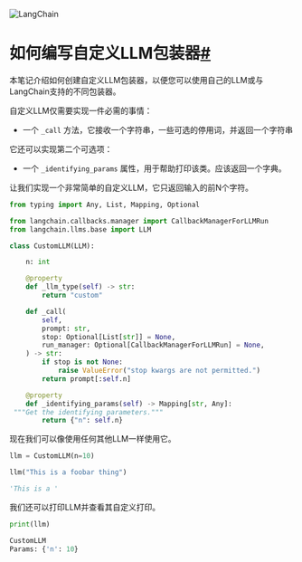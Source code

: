 

<Head>
  <script>
    {
      `(function() {
         var _hmt = _hmt || [];
(function() {
  var hm = document.createElement("script");
  hm.src = "https://hm.baidu.com/hm.js?e60fb290e204e04c5cb6f79b0ac1e697";
  var s = document.getElementsByTagName("script")[0]; 
  s.parentNode.insertBefore(hm, s);
})();
       })();`
    }
  </script>
</Head>

![LangChain](https://pica.zhimg.com/50/v2-56e8bbb52aa271012541c1fe1ceb11a2_r.gif)





如何编写自定义LLM包装器[#](#how-to-write-a-custom-llm-wrapper "Permalink to this headline")
=================================================================================

本笔记介绍如何创建自定义LLM包装器，以便您可以使用自己的LLM或与LangChain支持的不同包装器。

自定义LLM仅需要实现一件必需的事情：

- 一个 `_call` 方法，它接收一个字符串，一些可选的停用词，并返回一个字符串

它还可以实现第二个可选项：

- 一个 `_identifying_params` 属性，用于帮助打印该类。应该返回一个字典。

让我们实现一个非常简单的自定义LLM，它只返回输入的前N个字符。

```python
from typing import Any, List, Mapping, Optional

from langchain.callbacks.manager import CallbackManagerForLLMRun
from langchain.llms.base import LLM

```

```python
class CustomLLM(LLM):

    n: int

    @property
    def _llm_type(self) -> str:
        return "custom"

    def _call(
        self,
        prompt: str,
        stop: Optional[List[str]] = None,
        run_manager: Optional[CallbackManagerForLLMRun] = None,
    ) -> str:
        if stop is not None:
            raise ValueError("stop kwargs are not permitted.")
        return prompt[:self.n]

    @property
    def _identifying_params(self) -> Mapping[str, Any]:
 """Get the identifying parameters."""
        return {"n": self.n}

```

现在我们可以像使用任何其他LLM一样使用它。

```python
llm = CustomLLM(n=10)

```

```python
llm("This is a foobar thing")

```

```python
'This is a '

```

我们还可以打印LLM并查看其自定义打印。

```python
print(llm)

```

```python
CustomLLM
Params: {'n': 10}

```

